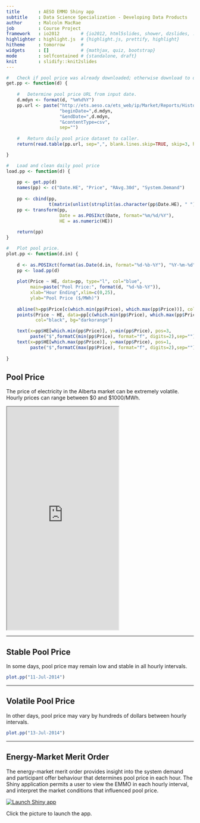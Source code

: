 ```yaml
---
title       : AESO EMMO Shiny app
subtitle    : Data Science Specialization - Developing Data Products
author      : Malcolm MacRae
job         : Course Project
framework   : io2012        # {io2012, html5slides, shower, dzslides, ...}
highlighter : highlight.js  # {highlight.js, prettify, highlight}
hitheme     : tomorrow      # 
widgets     : []            # {mathjax, quiz, bootstrap}
mode        : selfcontained # {standalone, draft}
knit        : slidify::knit2slides
---
```


```r

#   Check if pool price was already downloaded; otherwise download to date-stamped file.
get.pp <- function(d) {
    
    #   Determine pool price URL from input date.
    d.mdyn <- format(d, "%m%d%Y")
    pp.url <- paste("http://ets.aeso.ca/ets_web/ip/Market/Reports/HistoricalPoolPriceReportServlet?",
                    "beginDate=",d.mdyn,
                    "&endDate=",d.mdyn,
                    "&contentType=csv",
                    sep="")
    
    #   Return daily pool price dataset to caller.
    return(read.table(pp.url, sep=",", blank.lines.skip=TRUE, skip=3, header=TRUE))

}

#   Load and clean daily pool price
load.pp <- function(d) {
    
    pp <- get.pp(d)
    names(pp) <- c("Date.HE", "Price", "RAvg.30d", "System.Demand")
    
    pp <- cbind(pp,
                t(matrix(unlist(strsplit(as.character(pp$Date.HE), " ")), nrow=2, ncol=24, dimnames=list(c("Date","HE"), NULL))))
    pp <- transform(pp, 
                    Date = as.POSIXct(Date, format="%m/%d/%Y"),
                    HE = as.numeric(HE))
    
    return(pp)
}

#   Plot pool price.
plot.pp <- function(d.in) {
    
    d <- as.POSIXct(format(as.Date(d.in, format="%d-%b-%Y"), "%Y-%m-%d"), format="%Y-%m-%d")
    pp <- load.pp(d)
    
    plot(Price ~ HE, data=pp, type="l", col="blue",
         main=paste("Pool Price:", format(d, "%d-%b-%Y")),
         xlab="Hour Ending",xlim=c(0,25),
         ylab="Pool Price ($/MWh)")
    
    abline(h=pp$Price[c(which.min(pp$Price), which.max(pp$Price))], col="darkgoldenrod1")
    points(Price ~ HE, data=pp[c(which.min(pp$Price), which.max(pp$Price)),], pch=21,
           col="black", bg="darkorange")

    text(x=pp$HE[which.min(pp$Price)], y=min(pp$Price), pos=3,
         paste("$",formatC(min(pp$Price), format="f", digits=2),sep=""))
    text(x=pp$HE[which.max(pp$Price)], y=max(pp$Price), pos=1,
         paste("$",formatC(max(pp$Price), format="f", digits=2),sep=""))
    
}

```

##  Pool Price

The price of electricity in the Alberta market can be extremely volatile. Hourly prices can range between $0 and $1000/MWh. 

<iframe src = 'http://ets.aeso.ca/ets_web/ip/Market/Reports/ActualForecastWMRQHReportServlet?contentType=html' height='600px'></iframe>

---

##  Stable Pool Price

In some days, pool price may remain low and stable in all hourly intervals.

``` r
plot.pp("11-Jul-2014")
```

---

##  Volatile Pool Price

In other days, pool price may vary by hundreds of dollars between hourly intervals.

``` r
plot.pp("13-Jul-2014")
```

---

##  Energy-Market Merit Order

The energy-market merit order provides insight into the system demand and participant offer behaviour that determines pool price in each hour. The Shiny application permits a user to view the EMMO in each hourly interval, and interpret the market conditions that influenced pool price.

[![Launch Shiny app](13Jul2014_HE16.png)](https://mmacrae.shinyapps.io/emmo/)

Click the picture to launch the app.